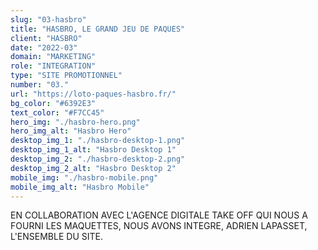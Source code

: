 ```yaml
---
slug: "03-hasbro"
title: "HASBRO, LE GRAND JEU DE PAQUES"
client: "HASBRO"
date: "2022-03"
domain: "MARKETING"
role: "INTEGRATION"
type: "SITE PROMOTIONNEL"
number: "03."
url: "https://loto-paques-hasbro.fr/"
bg_color: "#6392E3"
text_color: "#F7CC45"
hero_img: "./hasbro-hero.png"
hero_img_alt: "Hasbro Hero"
desktop_img_1: "./hasbro-desktop-1.png"
desktop_img_1_alt: "Hasbro Desktop 1"
desktop_img_2: "./hasbro-desktop-2.png"
desktop_img_2_alt: "Hasbro Desktop 2"
mobile_img: "./hasbro-mobile.png"
mobile_img_alt: "Hasbro Mobile"
---
```


EN COLLABORATION AVEC L'AGENCE DIGITALE TAKE OFF QUI NOUS A FOURNI LES MAQUETTES, NOUS AVONS INTEGRE, ADRIEN LAPASSET, L'ENSEMBLE DU SITE.
